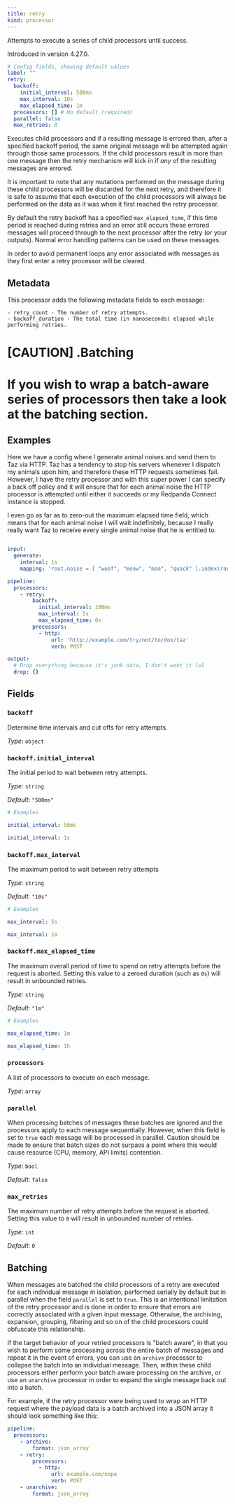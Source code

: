 ```yaml
---
title: retry
kind: processor
---
```


Attempts to execute a series of child processors until success.

Introduced in version 4.27.0.

```yml
# Config fields, showing default values
label: ""
retry:
  backoff:
    initial_interval: 500ms
    max_interval: 10s
    max_elapsed_time: 1m
  processors: [] # No default (required)
  parallel: false
  max_retries: 0
```

Executes child processors and if a resulting message is errored then, after a specified backoff period, the same original message will be attempted again through those same processors. If the child processors result in more than one message then the retry mechanism will kick in if _any_ of the resulting messages are errored.

It is important to note that any mutations performed on the message during these child processors will be discarded for the next retry, and therefore it is safe to assume that each execution of the child processors will always be performed on the data as it was when it first reached the retry processor.

By default the retry backoff has a specified `max_elapsed_time`, if this time period is reached during retries and an error still occurs these errored messages will proceed through to the next processor after the retry (or your outputs). Normal error handling patterns can be used on these messages.

In order to avoid permanent loops any error associated with messages as they first enter a retry processor will be cleared.

## Metadata

This processor adds the following metadata fields to each message:

```text
- retry_count - The number of retry attempts.
- backoff_duration - The total time (in nanoseconds) elapsed while performing retries.
```

[CAUTION]
.Batching
====
If you wish to wrap a batch-aware series of processors then take a look at the  batching section.
====


## Examples

<Tabs>
<TabItem label="Stop ignoring me Taz">

Here we have a config where I generate animal noises and send them to Taz via HTTP. Taz has a tendency to stop his servers whenever I dispatch my animals upon him, and therefore these HTTP requests sometimes fail. However, I have the retry processor and with this super power I can specify a back off policy and it will ensure that for each animal noise the HTTP processor is attempted until either it succeeds or my Redpanda Connect instance is stopped.

I even go as far as to zero-out the maximum elapsed time field, which means that for each animal noise I will wait indefinitely, because I really really want Taz to receive every single animal noise that he is entitled to.

```yaml

input:
  generate:
    interval: 1s
    mapping: 'root.noise = [ "woof", "meow", "moo", "quack" ].index(random_int(min: 0, max: 3))'

pipeline:
  processors:
    - retry:
        backoff:
          initial_interval: 100ms
          max_interval: 5s
          max_elapsed_time: 0s
        processors:
          - http:
              url: 'http://example.com/try/not/to/dox/taz'
              verb: POST

output:
  # Drop everything because it's junk data, I don't want it lol
  drop: {}

```

</TabItem>
</Tabs>

## Fields

### `backoff`

Determine time intervals and cut offs for retry attempts.


*Type*: `object`


### `backoff.initial_interval`

The initial period to wait between retry attempts.


*Type*: `string`

*Default*: `"500ms"`

```yml
# Examples

initial_interval: 50ms

initial_interval: 1s
```

### `backoff.max_interval`

The maximum period to wait between retry attempts


*Type*: `string`

*Default*: `"10s"`

```yml
# Examples

max_interval: 5s

max_interval: 1m
```

### `backoff.max_elapsed_time`

The maximum overall period of time to spend on retry attempts before the request is aborted. Setting this value to a zeroed duration (such as `0s`) will result in unbounded retries.


*Type*: `string`

*Default*: `"1m"`

```yml
# Examples

max_elapsed_time: 1m

max_elapsed_time: 1h
```

### `processors`

A list of processors to execute on each message.


*Type*: `array`


### `parallel`

When processing batches of messages these batches are ignored and the processors apply to each message sequentially. However, when this field is set to `true` each message will be processed in parallel. Caution should be made to ensure that batch sizes do not surpass a point where this would cause resource (CPU, memory, API limits) contention.


*Type*: `bool`

*Default*: `false`

### `max_retries`

The maximum number of retry attempts before the request is aborted. Setting this value to `0` will result in unbounded number of retries.


*Type*: `int`

*Default*: `0`

## Batching

When messages are batched the child processors of a retry are executed for each individual message in isolation, performed serially by default but in parallel when the field  `parallel` is set to `true`. This is an intentional limitation of the retry processor and is done in order to ensure that errors are correctly associated with a given input message. Otherwise, the archiving, expansion, grouping, filtering and so on of the child processors could obfuscate this relationship.

If the target behavior of your retried processors is "batch aware", in that you wish to perform some processing across the entire batch of messages and repeat it in the event of errors, you can use an `archive` processor to collapse the batch into an individual message. Then, within these child processors either perform your batch aware processing on the archive, or use an `unarchive` processor in order to expand the single message back out into a batch.

For example, if the retry processor were being used to wrap an HTTP request where the payload data is a batch archived into a JSON array it should look something like this:

```yaml
pipeline:
  processors:
    - archive:
        format: json_array
    - retry:
        processors:
          - http:
              url: example.com/nope
              verb: POST
    - unarchive:
        format: json_array
```



